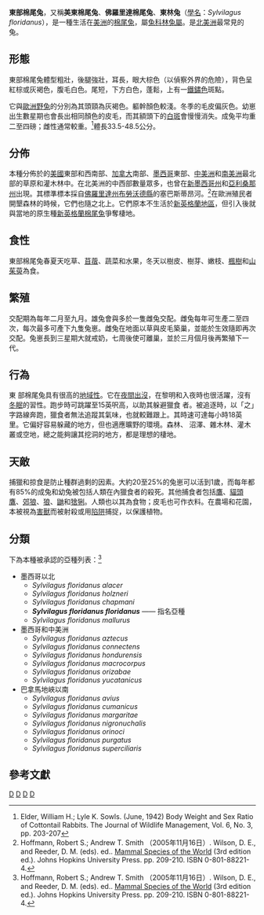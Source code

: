 {{Speciesbox
| taxon = Sylvilagus floridanus
| name = 東部棉尾兔<ref name="msw3">Hoffmann, Robert S.; Andrew T. Smith （2005年11月16日）. Wilson, D. E., and Reeder, D. M. (eds). ed.. [http://www.bucknell.edu/msw3/browse.asp?id=13500330 Mammal Species of the World] {{Wayback|url=http://www.bucknell.edu/msw3/browse.asp?id=13500330 |date=20130206044712 }} (3rd edition ed.). Johns Hopkins University Press. pp. 209-210. ISBN 0-801-88221-4.</ref>
| status = LC
| status_system = iucn3.1
| status_ref = <ref name=iucn>{{IUCN2009|assessors=Mexican Association for Conservation and Study of Lagomorphs (AMCELA), Romero Malpica, F.J. & Rangel Cordero, H.|year=2008|id= 41299|title=Sylvilagus floridanus|downloaded=2010-02-23}}</ref>
| image = Ecottontail.jpg
| image_caption = 幼兔
| binomial_authority = ([[喬爾·阿瑟夫·艾倫|J. A. Allen]]，1890)
| range_map = Florida-waldkaninchen-world.png
}}

'''東部棉尾兔'''，又稱'''美東棉尾兔'''、'''佛羅里達棉尾兔'''、'''東林兔'''（[[學名|學名]]：''Sylvilagus floridanus''），是一種生活在[[美洲|美洲]]的[[棉尾兔|棉尾兔]]，屬[[兔科|兔科]][[林兔屬|林兔屬]]。是[[北美洲|北美洲]]最常見的兔。

== 形態 ==

東部棉尾兔體型粗壯，後腿強壯，耳長，眼大棕色（以偵察外界的危險），背色呈紅棕或灰褐色，腹毛白色。尾短，下方白色，蓬鬆，上有一[[鐵鏽色|鐵鏽色]]斑點。

它與[[歐洲野兔|歐洲野兔]]的分別為其頭頸為灰褐色。軀幹顏色較淺。冬季的毛皮偏灰色。幼崽出生數星期也會長出相同顏色的皮毛，而其額頭下的[[白斑|白斑]]會慢慢消失。成兔平均重二至四磅；雌性通常較重。<ref>Elder, William H.; Lyle K. Sowls. (June, 1942) Body Weight and Sex Ratio of Cottontail Rabbits. The Journal of Wildlife Management, Vol. 6, No. 3, pp. 203-207</ref>體長33.5-48.5公分。

== 分佈 ==

本種分佈於的[[美國|美國]]東部和西南部、[[加拿大|加拿大]]南部、[[墨西哥|墨西哥]]東部、[[中美洲|中美洲]]和[[南美洲|南美洲]]最北部的草原和灌木林中。在北美洲的中西部數量眾多，也曾在[[新墨西哥州|新墨西哥州]]和[[亞利桑那州|亞利桑那州]]出現。其標準標本採自[[佛羅里達州|佛羅里達州]][[布勞沃德縣|布勞沃德縣]]的塞巴斯蒂昂河。<ref name="msw3">Hoffmann, Robert S.; Andrew T. Smith （2005年11月16日）. Wilson, D. E., and Reeder, D. M. (eds). ed.. [http://www.bucknell.edu/msw3/browse.asp?id=13500330 Mammal Species of the World] (3rd edition ed.). Johns Hopkins University Press. pp. 209-210. ISBN 0-801-88221-4.</ref>在歐洲殖民者開墾森林的時候，它們也隨之北上。它們原本不生活於[[新英格蘭地區|新英格蘭地區]]，但引入後就與當地的原生種[[新英格蘭棉尾兔|新英格蘭棉尾兔]]爭奪棲地。

== 食性 ==

東部棉尾兔春夏天吃草、[[苜蓿|苜蓿]]、蔬菜和水果，冬天以樹皮、樹芽、嫩枝、[[楓樹|楓樹]]和[[山茱萸|山茱萸]]為食。

== 繁殖 ==

交配期為每年二月至九月。雄兔會與多於一隻雌兔交配。雌兔每年可生產二至四次，每次最多可產下九隻兔崽。雌兔在地面以草與皮毛築巢，並能於生效隨即再次交配。兔崽長到三星期大就戒奶，七周後使可離巢，並於三月個月後再繁殖下一代。

== 行為 ==

東 部棉尾兔具有很高的[[地域_(動物學)|地域性]]。它在[[夜行性|夜間出沒]]，在黎明和入夜時也很活躍，沒有[[冬眠|冬眠]]的習性。跑步時可跳躍至15英呎高，以助其躲避獵食 者。被追逐時，以「之」字路線奔跑，獵食者無法追蹤其氣味，也就較難跟上。其時速可達每小時18英里。它偏好容易躲藏的地方，但也適應曠野的環境。森林、 沼澤、雜木林、灌木叢或空地，總之能夠讓其挖洞的地方，都是理想的棲地。

==天敵==
捕獵和掠食是防止種群過剩的因素。大約20至25%的兔崽可以活到1歲，而每年都有85%的成兔和幼兔被包括人類在內獵食者的殺死。其他捕食者包括[[鷹|鷹]]、[[貓頭鷹|貓頭鷹]]、[[郊狼|郊狼]]、[[狼|狼]]、[[鼬科|鼬]]和[[猞猁|猞猁]]。人類也以其為食物；皮毛也可作衣料。在農場和花園，本被視為[[害獸|害獸]]而被射殺或用[[陷阱|陷阱]]捕捉，以保護植物。

==分類==
下為本種被承認的亞種列表：<ref name="msw3">Hoffmann, Robert S.; Andrew T. Smith （2005年11月16日）. Wilson, D. E., and Reeder, D. M. (eds). ed.. [http://www.bucknell.edu/msw3/browse.asp?id=13500330 Mammal Species of the World] (3rd edition ed.). Johns Hopkins University Press. pp. 209-210. ISBN 0-801-88221-4.</ref>

* 墨西哥以北
** ''Sylvilagus floridanus alacer''
** ''Sylvilagus floridanus holzneri''
** ''Sylvilagus floridanus chapmani''
** '''''Sylvilagus floridanus floridanus''''' —— 指名亞種
** ''Sylvilagus floridanus mallurus''
* 墨西哥和中美洲
** ''Sylvilagus floridanus aztecus''
** ''Sylvilagus floridanus connectens''
** ''Sylvilagus floridanus hondurensis''
** ''Sylvilagus floridanus macrocorpus''
** ''Sylvilagus floridanus orizabae''
** ''Sylvilagus floridanus yucatanicus''
* 巴拿馬地峽以南
** ''Sylvilagus floridanus avius''
** ''Sylvilagus floridanus cumanicus''
** ''Sylvilagus floridanus margaritae''
** ''Sylvilagus floridanus nigronuchalis''
** ''Sylvilagus floridanus orinoci''
** ''Sylvilagus floridanus purgatus''
** ''Sylvilagus floridanus superciliaris''

==參考文獻==
{{commons category|Sylvilagus floridanus}}
{{reflist}}
{{Taxonbar|from=Q774716}}

[[Category:林兔屬|D]]
[[Category:北美洲動物|D]]
[[Category:南美洲動物|D]]
[[Category:1890年描述的动物|D]]